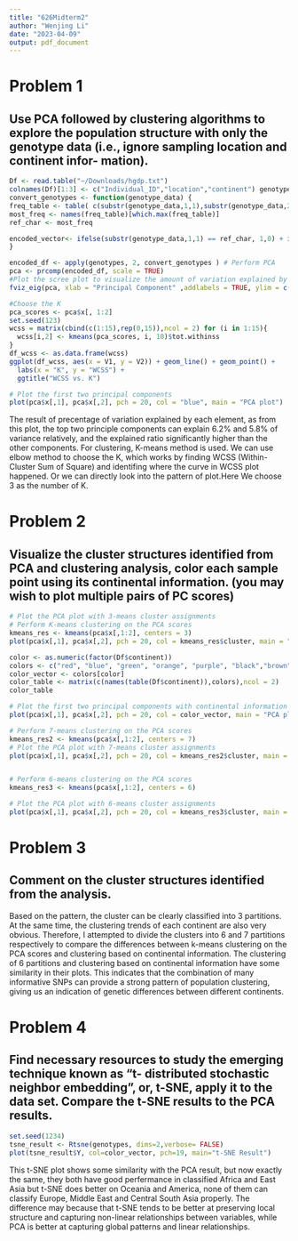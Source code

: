 ```yaml
---
title: "626Midterm2"
author: "Wenjing Li"
date: "2023-04-09"
output: pdf_document
---
```


# Problem 1 
## Use PCA followed by clustering algorithms to explore the population structure with only the genotype data (i.e., ignore sampling location and continent infor- mation).
```r
Df <- read.table("~/Downloads/hgdp.txt")
colnames(Df)[1:3] <- c("Individual_ID","location","continent") genotypes <- Df %>% select(starts_with("V"))
convert_genotypes <- function(genotype_data) {
freq_table <- table( c(substr(genotype_data,1,1),substr(genotype_data,2,2)))
most_freq <- names(freq_table)[which.max(freq_table)]
ref_char <- most_freq

encoded_vector<- ifelse(substr(genotype_data,1,1) == ref_char, 1,0) + ifelse(substr(genotype_data,2,2) == ref_char,1,0)
}

encoded_df <- apply(genotypes, 2, convert_genotypes ) # Perform PCA
pca <- prcomp(encoded_df, scale = TRUE)
#Plot the scree plot to visualize the amount of variation explained by each component.
fviz_eig(pca, xlab = "Principal Component" ,addlabels = TRUE, ylim = c(0, 10))
```


```r
#Choose the K
pca_scores <- pca$x[, 1:2]
set.seed(123)
wcss = matrix(cbind(c(1:15),rep(0,15)),ncol = 2) for (i in 1:15){
  wcss[i,2] <- kmeans(pca_scores, i, 10)$tot.withinss
}
df_wcss <- as.data.frame(wcss)
ggplot(df_wcss, aes(x = V1, y = V2)) + geom_line() + geom_point() +
  labs(x = "K", y = "WCSS") +
  ggtitle("WCSS vs. K")

```


```r
# Plot the first two principal components
plot(pca$x[,1], pca$x[,2], pch = 20, col = "blue", main = "PCA plot")

```


The result of precentage of variation explained by each element, as from this plot, the top two principle components can explain 6.2% and 5.8% of variance relatively, and the explained ratio significantly higher than the other components. For clustering, K-means method is used. We can use elbow method to choose the K, which works by finding WCSS (Within-Cluster Sum of Square) and identifing where the curve in WCSS plot happened. Or we can directly look into the pattern of plot.Here We choose 3 as the number of K.

# Problem 2
## Visualize the cluster structures identified from PCA and clustering analysis, color each sample point using its continental information. (you may wish to plot multiple pairs of PC scores)
```r
# Plot the PCA plot with 3-means cluster assignments
# Perform K-means clustering on the PCA scores
kmeans_res <- kmeans(pca$x[,1:2], centers = 3)
plot(pca$x[,1], pca$x[,2], pch = 20, col = kmeans_res$cluster, main = "PCA plot with 3-means clusters")

color <- as.numeric(factor(Df$continent))
colors <- c("red", "blue", "green", "orange", "purple", "black","brown")
color_vector <- colors[color]
color_table <- matrix(c(names(table(Df$continent)),colors),ncol = 2)
color_table


```

```r

# Plot the first two principal components with continental information
plot(pca$x[,1], pca$x[,2], pch = 20, col = color_vector, main = "PCA plot with continental information")

# Perform 7-means clustering on the PCA scores
kmeans_res2 <- kmeans(pca$x[,1:2], centers = 7)
# Plot the PCA plot with 7-means cluster assignments
plot(pca$x[,1], pca$x[,2], pch = 20, col = kmeans_res2$cluster, main = "PCA plot with 7-means clusters")


# Perform 6-means clustering on the PCA scores
kmeans_res3 <- kmeans(pca$x[,1:2], centers = 6)

# Plot the PCA plot with 6-means cluster assignments
plot(pca$x[,1], pca$x[,2], pch = 20, col = kmeans_res3$cluster, main = "PCA plot with 6-means clusters")

```


# Problem 3
## Comment on the cluster structures identified from the analysis.

Based on the pattern, the cluster can be clearly classified into 3 partitions. At the same time, the clustering trends of each continent are also very obvious. Therefore, I attempted to divide the clusters into 6 and 7 partitions respectively to compare the differences between k-means clustering on the PCA scores and clustering based on continental information. The clustering of 6 partitions and clustering based on continental information have some similarity in their plots. This indicates that the combination of many informative SNPs can provide a strong pattern of population clustering, giving us an indication of genetic differences between different continents.


# Problem 4
## Find necessary resources to study the emerging technique known as “t- distributed stochastic neighbor embedding”, or, t-SNE, apply it to the data set. Compare the t-SNE results to the PCA results.
```r

set.seed(1234)
tsne_result <- Rtsne(genotypes, dims=2,verbose= FALSE)
plot(tsne_result$Y, col=color_vector, pch=19, main="t-SNE Result")
```


This t-SNE plot shows some similarity with the PCA result, but now exactly the same, they both have good perfermance in classified Africa and East Asia but t-SNE does better on Oceania and America, none of them can classify Europe, Middle East and Central South Asia properly. The difference may because that t-SNE tends to be better at preserving local structure and capturing non-linear relationships between variables, while PCA is better at capturing global patterns and linear relationships.
